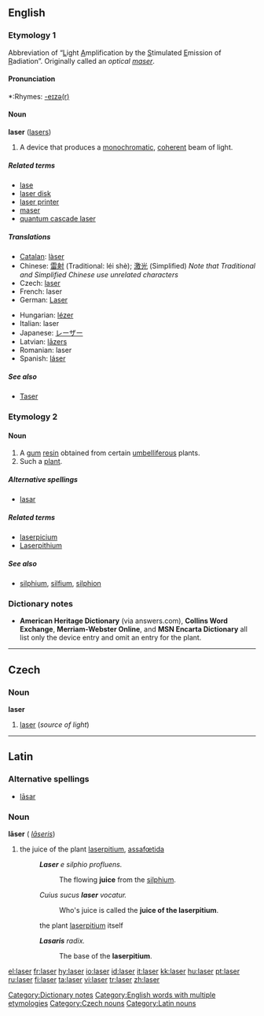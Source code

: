 {{see|Laser|láser|làser}}
==English==

===Etymology 1===
Abbreviation of “<U>L</U>ight <U>A</U>mplification by the <U>S</U>timulated <U>E</U>mission of <U>R</U>adiation”. Originally called an ''optical [[maser]]''.

{{rfc-level|check placement of Pronunciation}}

====Pronunciation====
*:Rhymes: [[Rhymes:English:-eɪzə(r)|-eɪzə(r)]]

====Noun====
{{wikipedia}}
'''laser''' ([[lasers]])

# A device that produces a [[monochromatic]], [[coherent]] beam of light.

=====Related terms=====
*[[lase]]
*[[laser disk]]
*[[laser printer]]
*[[maser]]
*[[quantum cascade laser]]

=====Translations=====
{{trans-top|device producing beam of light}}
*[[Catalan]]: [[làser]] {{m}}
*Chinese: [[雷射]] (Traditional: léi shè); [[激光]] (Simplified) ''Note that Traditional and Simplified Chinese use unrelated characters''
*Czech: [[#Czech|laser]] {{m}}
*French: laser {{m}}
*German: [[Laser]] {{m}}
{{trans-mid}}
*Hungarian: [[lézer]]
*Italian: laser {{m}}
*Japanese: [[レーザー]]
*Latvian: [[lāzers]] {{m}}
*Romanian: laser {{n}}
*Spanish: [[láser]] {{m}}
{{trans-bottom}}

=====See also=====
*[[Taser]]

===Etymology 2===
{{L.}}

====Noun====
{{en-noun}}

# A [[gum]] [[resin]] obtained from certain [[umbelliferous]] plants.
# Such a [[plant]].

=====Alternative spellings=====
*[[lasar]]

=====Related terms=====
*[[laserpicium]]
*[[Laserpithium]]<!-- rare, capitalization?? -->

=====See also=====
*[[silphium]], [[silfium]], [[silphion]]

===Dictionary notes===
*'''American Heritage Dictionary''' (via answers.com), '''Collins Word Exchange''', '''Merriam-Webster Online''', and '''MSN Encarta Dictionary''' all list only the device entry and omit an entry for the plant.

[[Category:Dictionary notes]]
[[Category:English words with multiple etymologies]]

----

==Czech==

===Noun===
'''laser''' {{m}}

# [[#English|laser]] (''source of light'')

[[Category:Czech nouns]]

----

==Latin==
===Alternative spellings===
*[[lasar#Latin|lāsar]]
===Noun===
'''lāser''' {{n}} ({{gen}} ''[[laseris#Latin|lāseris]]'')
# the juice of the plant [[laserpitium]], [[assafœtida]]
#: '''''Laser''' e silphio profluens.''
#:: The flowing '''juice''' from the [[silphium]].
#: ''Cuius sucus '''laser''' vocatur.''
#:: Who's juice is called the '''juice of the laserpitium'''.
#: {{context|plants|lang=la}} the plant [[laserpitium]] itself
#: '''''Lasaris''' radix.''
#:: The base of the '''laserpitium'''.

[[Category:Latin nouns]]

[[el:laser]]
[[fr:laser]]
[[hy:laser]]
[[io:laser]]
[[id:laser]]
[[it:laser]]
[[kk:laser]]
[[hu:laser]]
[[pt:laser]]
[[ru:laser]]
[[fi:laser]]
[[ta:laser]]
[[vi:laser]]
[[tr:laser]]
[[zh:laser]]
